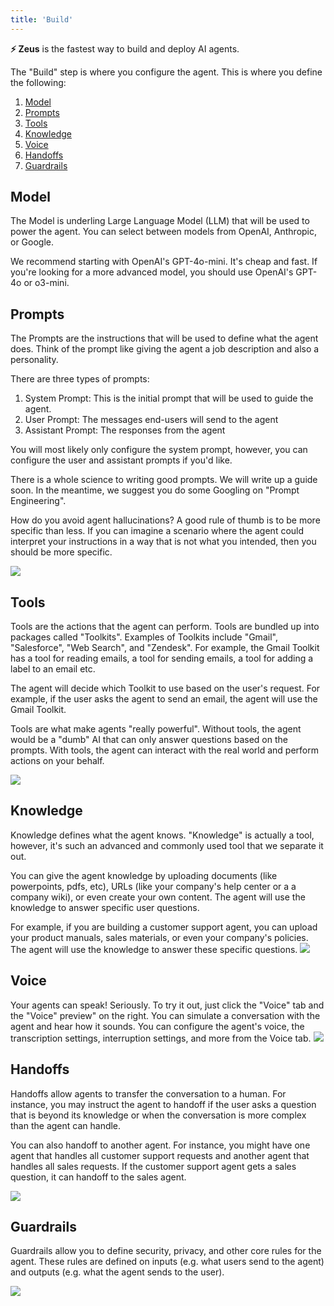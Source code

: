 ```yaml
---
title: 'Build'
---
```


**⚡ Zeus** is the fastest way to build and deploy AI agents.

The "Build" step is where you configure the agent. This is where you define the following:
1. [Model](#model)
2. [Prompts](#prompts)
3. [Tools](#tools)
4. [Knowledge](#knowledge)
5. [Voice](#voice)
6. [Handoffs](#handoffs)
7. [Guardrails](#guardrails)


## Model
The Model is underling Large Language Model (LLM) that will be used to power the agent. You can select between models from OpenAI, Anthropic, or Google.

We recommend starting with OpenAI's GPT-4o-mini. It's cheap and fast. If you're looking for a more advanced model, you should use OpenAI's GPT-4o or o3-mini.

## Prompts

The Prompts are the instructions that will be used to define what the agent does. Think of the prompt like giving the agent a job description and also a personality. 

There are three types of prompts:
1. System Prompt: This is the initial prompt that will be used to guide the agent.
2. User Prompt: The messages end-users will send to the agent
3. Assistant Prompt: The responses from the agent

You will most likely only configure the system prompt, however, you can configure the user and assistant prompts if you'd like.

There is a whole science to writing good prompts. We will write up a guide soon. In the meantime, we suggest you do some Googling on "Prompt Engineering".

<Tip>How do you avoid agent hallucinations? A good rule of thumb is to be more specific than less. If you can imagine a scenario where the agent could interpret your instructions in a way that is not what you intended, then you should be more specific. </Tip>

<img src="/images/platform/old/Build-Prompt.png" />

## Tools
Tools are the actions that the agent can perform. Tools are bundled up into packages called "Toolkits". Examples of Toolkits include "Gmail", "Salesforce", "Web Search", and "Zendesk". For example, the Gmail Toolkit has a tool for reading emails, a tool for sending emails, a tool for adding a label to an email etc. 

The agent will decide which Toolkit to use based on the user's request. For example, if the user asks the agent to send an email, the agent will use the Gmail Toolkit.

Tools are what make agents "really powerful". Without tools, the agent would be a "dumb" AI that can only answer questions based on the prompts. With tools, the agent can interact with the real world and perform actions on your behalf.


<img src="/images/platform/old/Build-Tools.png" />

## Knowledge
Knowledge defines what the agent knows. "Knowledge" is actually a tool, however, it's such an advanced and commonly used tool that we separate it out. 

You can give the agent knowledge by uploading documents (like powerpoints, pdfs, etc), URLs (like your company's help center or a a company wiki), or even create your own content. The agent will use the knowledge to answer specific user questions. 

For example, if you are building a customer support agent, you can upload your product manuals, sales materials, or even your company's policies. The agent will use the knowledge to answer these specific questions.
<img src="/images/platform/old/Build-Knowledge.png" />

## Voice
Your agents can speak! Seriously. To try it out, just click the "Voice" tab and the "Voice" preview" on the right. You can simulate a conversation with the agent and hear how it sounds. You can configure the agent's voice, the transcription settings, interruption settings, and more from the Voice tab.
<img src="/images/platform/old/Build-Voice.png" />

## Handoffs
Handoffs allow agents to transfer the conversation to a human. For instance, you may instruct the agent to handoff if the user asks a question that is beyond its knowledge or when the conversation is more complex than the agent can handle.

You can also handoff to another agent. For instance, you might have one agent that handles all customer support requests and another agent that handles all sales requests. If the customer support agent gets a sales question, it can handoff to the sales agent.

<img src="/images/platform/old/Build-Handoffs.png" />

## Guardrails
Guardrails allow you to define security, privacy, and other core rules for the agent. These rules are defined on inputs (e.g. what users send to the agent) and outputs (e.g. what the agent sends to the user).

<img src="/images/platform/old/Build-Guardrails.png" />



